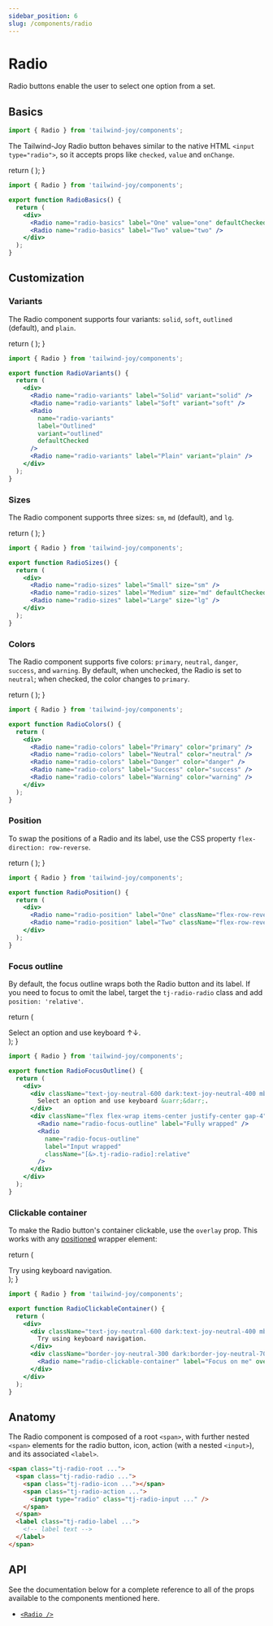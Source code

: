 ```yaml
---
sidebar_position: 6
slug: /components/radio
---
```


# Radio

<AvailableFrom version="0.2.0" />

Radio buttons enable the user to select one option from a set.

## Basics

```jsx
import { Radio } from 'tailwind-joy/components';
```

The Tailwind-Joy Radio button behaves similar to the native HTML `<input type="radio">`, so it accepts props like `checked`, `value` and `onChange`.

  return (
    <DisplayStand>
      <Radio name="radio-basics" label="One" value="one" defaultChecked />
      <Radio name="radio-basics" label="Two" value="two" />
    </DisplayStand>
  );
}

<RadioBasics />

```jsx
import { Radio } from 'tailwind-joy/components';

export function RadioBasics() {
  return (
    <div>
      <Radio name="radio-basics" label="One" value="one" defaultChecked />
      <Radio name="radio-basics" label="Two" value="two" />
    </div>
  );
}
```

## Customization

### Variants

The Radio component supports four variants: `solid`, `soft`, `outlined` (default), and `plain`.

  return (
    <DisplayStand>
      <Radio name="radio-variants" label="Solid" variant="solid" />
      <Radio name="radio-variants" label="Soft" variant="soft" />
      <Radio
        name="radio-variants"
        label="Outlined"
        variant="outlined"
        defaultChecked
      />
      <Radio name="radio-variants" label="Plain" variant="plain" />
    </DisplayStand>
  );
}

<RadioVariants />

```jsx
import { Radio } from 'tailwind-joy/components';

export function RadioVariants() {
  return (
    <div>
      <Radio name="radio-variants" label="Solid" variant="solid" />
      <Radio name="radio-variants" label="Soft" variant="soft" />
      <Radio
        name="radio-variants"
        label="Outlined"
        variant="outlined"
        defaultChecked
      />
      <Radio name="radio-variants" label="Plain" variant="plain" />
    </div>
  );
}
```

### Sizes

The Radio component supports three sizes: `sm`, `md` (default), and `lg`.

  return (
    <DisplayStand>
      <Radio name="radio-sizes" label="Small" size="sm" />
      <Radio name="radio-sizes" label="Medium" size="md" defaultChecked />
      <Radio name="radio-sizes" label="Large" size="lg" />
    </DisplayStand>
  );
}

<RadioSizes />

```jsx
import { Radio } from 'tailwind-joy/components';

export function RadioSizes() {
  return (
    <div>
      <Radio name="radio-sizes" label="Small" size="sm" />
      <Radio name="radio-sizes" label="Medium" size="md" defaultChecked />
      <Radio name="radio-sizes" label="Large" size="lg" />
    </div>
  );
}
```

### Colors

The Radio component supports five colors: `primary`, `neutral`, `danger`, `success`, and `warning`.
By default, when unchecked, the Radio is set to `neutral`; when checked, the color changes to `primary`.

  return (
    <DisplayStand>
      <Radio name="radio-colors" label="Primary" color="primary" />
      <Radio name="radio-colors" label="Neutral" color="neutral" />
      <Radio name="radio-colors" label="Danger" color="danger" />
      <Radio name="radio-colors" label="Success" color="success" />
      <Radio name="radio-colors" label="Warning" color="warning" />
    </DisplayStand>
  );
}

<RadioColors />

```jsx
import { Radio } from 'tailwind-joy/components';

export function RadioColors() {
  return (
    <div>
      <Radio name="radio-colors" label="Primary" color="primary" />
      <Radio name="radio-colors" label="Neutral" color="neutral" />
      <Radio name="radio-colors" label="Danger" color="danger" />
      <Radio name="radio-colors" label="Success" color="success" />
      <Radio name="radio-colors" label="Warning" color="warning" />
    </div>
  );
}
```

### Position

To swap the positions of a Radio and its label, use the CSS property `flex-direction: row-reverse`.

  return (
    <DisplayStand>
      <Radio name="radio-position" label="One" className="flex-row-reverse" />
      <Radio name="radio-position" label="Two" className="flex-row-reverse" />
    </DisplayStand>
  );
}

<RadioPosition />

```jsx
import { Radio } from 'tailwind-joy/components';

export function RadioPosition() {
  return (
    <div>
      <Radio name="radio-position" label="One" className="flex-row-reverse" />
      <Radio name="radio-position" label="Two" className="flex-row-reverse" />
    </div>
  );
}
```

### Focus outline

By default, the focus outline wraps both the Radio button and its label.
If you need to focus to omit the label, target the `tj-radio-radio` class and add `position: 'relative'`.

  return (
    <DisplayStand>
      <div>
        <div className="text-joy-neutral-600 dark:text-joy-neutral-400 mb-4 text-sm font-semibold">
          Select an option and use keyboard &uarr;&darr;.
        </div>
        <div className="flex flex-wrap items-center justify-center gap-4">
          <Radio name="radio-focus-outline" label="Fully wrapped" />
          <Radio
            name="radio-focus-outline"
            label="Input wrapped"
            className="[&>.tj-radio-radio]:relative"
          />
        </div>
      </div>
    </DisplayStand>
  );
}

<RadioFocusOutline />

```jsx
import { Radio } from 'tailwind-joy/components';

export function RadioFocusOutline() {
  return (
    <div>
      <div className="text-joy-neutral-600 dark:text-joy-neutral-400 mb-4 text-sm font-semibold">
        Select an option and use keyboard &uarr;&darr;.
      </div>
      <div className="flex flex-wrap items-center justify-center gap-4">
        <Radio name="radio-focus-outline" label="Fully wrapped" />
        <Radio
          name="radio-focus-outline"
          label="Input wrapped"
          className="[&>.tj-radio-radio]:relative"
        />
      </div>
    </div>
  );
}
```

### Clickable container

To make the Radio button's container clickable, use the `overlay` prop.
This works with any [positioned](https://developer.mozilla.org/en-US/docs/Web/CSS/position#types_of_positioning) wrapper element:

  return (
    <DisplayStand>
      <div>
        <div className="text-joy-neutral-600 dark:text-joy-neutral-400 mb-4 text-sm font-semibold">
          Try using keyboard navigation.
        </div>
        <div className="border-joy-neutral-300 dark:border-joy-neutral-700 bg-joy-neutral-50 dark:bg-joy-neutral-900 relative flex rounded-lg border border-solid p-4 [--unstable_actionRadius:calc(8px-var(--variant-borderWidth,0px))]">
          <Radio name="radio-clickable-container" label="Focus on me" overlay />
        </div>
      </div>
    </DisplayStand>
  );
}

<RadioClickableContainer />

```jsx
import { Radio } from 'tailwind-joy/components';

export function RadioClickableContainer() {
  return (
    <div>
      <div className="text-joy-neutral-600 dark:text-joy-neutral-400 mb-4 text-sm font-semibold">
        Try using keyboard navigation.
      </div>
      <div className="border-joy-neutral-300 dark:border-joy-neutral-700 bg-joy-neutral-50 dark:bg-joy-neutral-900 relative flex rounded-lg border border-solid p-4 [--unstable_actionRadius:calc(8px-var(--variant-borderWidth,0px))]">
        <Radio name="radio-clickable-container" label="Focus on me" overlay />
      </div>
    </div>
  );
}
```

## Anatomy

The Radio component is composed of a root `<span>`, with further nested `<span>` elements for the radio button, icon, action (with a nested `<input>`), and its associated `<label>`.

```html
<span class="tj-radio-root ...">
  <span class="tj-radio-radio ...">
    <span class="tj-radio-icon ..."></span>
    <span class="tj-radio-action ...">
      <input type="radio" class="tj-radio-input ..." />
    </span>
  </span>
  <label class="tj-radio-label ...">
    <!-- label text -->
  </label>
</span>
```

## API

See the documentation below for a complete reference to all of the props available to the components mentioned here.

- [`<Radio />`](../apis/radio)

